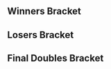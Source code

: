 {{DISPLAYTITLE:Smash Rivalries: Doubles Bracket}}{{SetGame|melee}}{{Smash Rivalries Tabs |This=3}}
==Winners Bracket==
{{8DEDoublesWBracketA
|column-width=160
<!-- ROUND 1 -->
|r1m1t1p1=SFAT |r1m1t1p1flag=us
|r1m1t1p2=PewPewU |r1m1t1p2flag=us |r1m1t1score=3
|r1m1t2p1=Wizzrobe |r1m1t2p1flag=us
|r1m1t2p2=ChuDat |r1m1t2p2flag=us |r1m1t2score=2
|r1m1win=1
|r1m1t1p1char1=fox |r1m1t1p1stock1=1 |r1m1t1p2char1=marth |r1m1t1p2stock1=2
|r1m1t2p1char1=cf |r1m1t2p1stock1=0 |r1m1t2p2char1=ic |r1m1t2p2stock1=0 |r1m1win1=1 |r1m1stage1=Pokémon Stadium
|r1m1t1p1char2=fox |r1m1t1p1stock2=0 |r1m1t1p2char2=marth |r1m1t1p2stock2=0
|r1m1t2p1char2=cf |r1m1t2p1stock2=1 |r1m1t2p2char2=ic |r1m1t2p2stock2=1 |r1m1win2=2 |r1m1stage2=Dream Land
|r1m1t1p1char3=fox |r1m1t1p1stock3=1 |r1m1t1p2char3=marth |r1m1t1p2stock3=1
|r1m1t2p1char3=cf |r1m1t2p1stock3=0 |r1m1t2p2char3=ic |r1m1t2p2stock3=0 |r1m1win3=1 |r1m1stage3=Yoshi's Story
|r1m1t1p1char4=fox |r1m1t1p1stock4=0 |r1m1t1p2char4=marth |r1m1t1p2stock4=0
|r1m1t2p1char4=cf |r1m1t2p1stock4=1 |r1m1t2p2char4=ic |r1m1t2p2stock4=1 |r1m1win4=2 |r1m1stage4=Battlefield
|r1m1t1p1char5=fox |r1m1t1p1stock5=1 |r1m1t1p2char5=marth |r1m1t1p2stock5=2
|r1m1t2p1char5=cf |r1m1t2p1stock5=0 |r1m1t2p2char5=ic |r1m1t2p2stock5=0 |r1m1win5=1 |r1m1stage5=Final Destination
|r1m1date=April 8, 2017
|r1m1details={{BracketMatchDetails|reddit=|comment=|vod=}}

|r1m2t1p1=Shroomed |r1m2t1p1flag=us
|r1m2t1p2=S2J |r1m2t1p2flag=us |r1m2t1score=3
|r1m2t2p1=Westballz |r1m2t2p1flag=us
|r1m2t2p2=Axe |r1m2t2p2flag=us |r1m2t2score=1
|r1m2win=1
|r1m2t1p1char1=sheik |r1m2t1p1stock1=0 |r1m2t1p2char1=cf |r1m2t1p2stock1=0
|r1m2t2p1char1=falco |r1m2t2p1stock1=1 |r1m2t2p2char1=pikachu |r1m2t2p2stock1=1 |r1m2win1=2 |r1m2stage1=Dream Land
|r1m2t1p1char2=sheik |r1m2t1p1stock2=1 |r1m2t1p2char2=cf |r1m2t1p2stock2=1
|r1m2t2p1char2=falco |r1m2t2p1stock2=0 |r1m2t2p2char2=pikachu |r1m2t2p2stock2=0 |r1m2win2=1 |r1m2stage2=Battlefield
|r1m2t1p1char3=sheik |r1m2t1p1stock3=1 |r1m2t1p2char3=cf |r1m2t1p2stock3=1
|r1m2t2p1char3=falco |r1m2t2p1stock3=0 |r1m2t2p2char3=pikachu |r1m2t2p2stock3=0 |r1m2win3=1 |r1m2stage3=Final Destination
|r1m2t1p1char4=sheik |r1m2t1p1stock4=1 |r1m2t1p2char4=cf |r1m2t1p2stock4=1
|r1m2t2p1char4=falco |r1m2t2p1stock4=0 |r1m2t2p2char4=pikachu |r1m2t2p2stock4=0 |r1m2win4=1 |r1m2stage4=Final Destination
|r1m2date=April 8, 2017
|r1m2details={{BracketMatchDetails|reddit=|comment=|vod=}}

|r1m3t1p1=Hungrybox |r1m3t1p1flag=us
|r1m3t1p2=Mew2King |r1m3t1p2flag=us |r1m3t1score=3
|r1m3t2p1=Duck |r1m3t2p1flag=us
|r1m3t2p2=Druggedfox |r1m3t2p2flag=us |r1m3t2score=0
|r1m3win=1
|r1m3t1p1char1=jigglypuff |r1m3t1p1stock1=2 |r1m3t1p2char1=sheik |r1m3t1p2stock1=2
|r1m3t2p1char1=samus |r1m3t2p1stock1=0 |r1m3t2p2char1=fox |r1m3t2p2stock1=0 |r1m3win1=1 |r1m3stage1=Final Destination
|r1m3t1p1char2=jigglypuff |r1m3t1p1stock2=2 |r1m3t1p2char2=sheik |r1m3t1p2stock2=1
|r1m3t2p1char2=samus |r1m3t2p1stock2=0 |r1m3t2p2char2=fox |r1m3t2p2stock2=0 |r1m3win2=1 |r1m3stage2=Pokémon Stadium
|r1m3t1p1char3=jigglypuff |r1m3t1p1stock3=1 |r1m3t1p2char3=sheik |r1m3t1p2stock3=1
|r1m3t2p1char3=samus |r1m3t2p1stock3=0 |r1m3t2p2char3=fox |r1m3t2p2stock3=0 |r1m3win3=1 |r1m3stage3=Pokémon Stadium
|r1m3date=April 8, 2017
|r1m3details={{BracketMatchDetails|reddit=|comment=|vod=}}

|r1m4t1p1=Lucky |r1m4t1p1flag=us
|r1m4t1p2=Mango |r1m4t1p2flag=us |r1m4t1score=3
|r1m4t2p1=Swedish Delight |r1m4t2p1flag=us
|r1m4t2p2=The Moon |r1m4t2p2flag=us |r1m4t2score=2
|r1m4win=1
|r1m4t1p1char1=fox |r1m4t1p1stock1=1 |r1m4t1p2char1=falco |r1m4t1p2stock1=0
|r1m4t2p1char1=sheik |r1m4t2p1stock1=0 |r1m4t2p2char1=marth |r1m4t2p2stock1=0 |r1m4win1=1 |r1m4stage1=Pokémon Stadium
|r1m4t1p1char2=fox |r1m4t1p1stock2=0 |r1m4t1p2char2=falco |r1m4t1p2stock2=0
|r1m4t2p1char2=sheik |r1m4t2p1stock2=1 |r1m4t2p2char2=marth |r1m4t2p2stock2=1 |r1m4win2=2 |r1m4stage2=Battlefield
|r1m4t1p1char3=fox |r1m4t1p1stock3=2 |r1m4t1p2char3=falco |r1m4t1p2stock3=1
|r1m4t2p1char3=sheik |r1m4t2p1stock3=0 |r1m4t2p2char3=marth |r1m4t2p2stock3=0 |r1m4win3=1 |r1m4stage3=Final Destination
|r1m4t1p1char4=fox |r1m4t1p1stock4=0 |r1m4t1p2char4=falco |r1m4t1p2stock4=0
|r1m4t2p1char4=sheik |r1m4t2p1stock4=2 |r1m4t2p2char4=marth |r1m4t2p2stock4=1 |r1m4win4=2 |r1m4stage4=Dream Land
|r1m4t1p1char5=fox |r1m4t1p1stock5=1 |r1m4t1p2char5=falco |r1m4t1p2stock5=1
|r1m4t2p1char5=sheik |r1m4t2p1stock5=0 |r1m4t2p2char5=marth |r1m4t2p2stock5=0 |r1m4win5=1 |r1m4stage5=Yoshi's Story
|r1m4date=April 8, 2017
|r1m4details={{BracketMatchDetails|reddit=|comment=|vod=}}

<!-- ROUND 2 -->
|r2m1t1p1=SFAT |r2m1t1p1flag=us
|r2m1t1p2=PewPewU |r2m1t1p2flag=us |r2m1t1score=3
|r2m1t2p1=Shroomed |r2m1t2p1flag=us
|r2m1t2p2=S2J |r2m1t2p2flag=us |r2m1t2score=1
|r2m1win=1
|r2m1t1p1char1=fox |r2m1t1p1stock1=1 |r2m1t1p2char1=marth |r2m1t1p2stock1=2
|r2m1t2p1char1=sheik |r2m1t2p1stock1=0 |r2m1t2p2char1=cf |r2m1t2p2stock1=0 |r2m1win1=1 |r2m1stage1=Battlefield
|r2m1t1p1char2=fox |r2m1t1p1stock2=2 |r2m1t1p2char2=marth |r2m1t1p2stock2=2
|r2m1t2p1char2=sheik |r2m1t2p1stock2=0 |r2m1t2p2char2=cf |r2m1t2p2stock2=0 |r2m1win2=1 |r2m1stage2=Battlefield
|r2m1t1p1char3=fox |r2m1t1p1stock3=0 |r2m1t1p2char3=marth |r2m1t1p2stock3=0
|r2m1t2p1char3=sheik |r2m1t2p1stock3=2 |r2m1t2p2char3=cf |r2m1t2p2stock3=1 |r2m1win3=2 |r2m1stage3=Dream Land
|r2m1t1p1char4=fox |r2m1t1p1stock4=0 |r2m1t1p2char4=marth |r2m1t1p2stock4=1
|r2m1t2p1char4=sheik |r2m1t2p1stock4=0 |r2m1t2p2char4=cf |r2m1t2p2stock4=0 |r2m1win4=1 |r2m1stage4=Final Destination
|r2m1date=April 8, 2017
|r2m1details={{BracketMatchDetails|reddit=|comment=|vod=}}

|r2m2t1p1=Hungrybox |r2m2t1p1flag=us
|r2m2t1p2=Mew2King |r2m2t1p2flag=us |r2m2t1score=3
|r2m2t2p1=Lucky |r2m2t2p1flag=us
|r2m2t2p2=Mango |r2m2t2p2flag=us |r2m2t2score=2
|r2m2win=1
|r2m2t1p1char1=jigglypuff |r2m2t1p1stock1=2 |r2m2t1p2char1=sheik |r2m2t1p2stock1=2
|r2m2t2p1char1=fox |r2m2t2p1stock1=0 |r2m2t2p2char1=fox |r2m2t2p2stock1=0 |r2m2win1=1 |r2m2stage1=Final Destination
|r2m2t1p1char2=jigglypuff |r2m2t1p1stock2=0 |r2m2t1p2char2=marth |r2m2t1p2stock2=0
|r2m2t2p1char2=fox |r2m2t2p1stock2=1 |r2m2t2p2char2=fox |r2m2t2p2stock2=2 |r2m2win2=2 |r2m2stage2=Pokémon Stadium
|r2m2t1p1char3=jigglypuff |r2m2t1p1stock3=1 |r2m2t1p2char3=sheik |r2m2t1p2stock3=1
|r2m2t2p1char3=fox |r2m2t2p1stock3=0 |r2m2t2p2char3=fox |r2m2t2p2stock3=0 |r2m2win3=1 |r2m2stage3=Dream Land
|r2m2t1p1char4=jigglypuff |r2m2t1p1stock4=0 |r2m2t1p2char4=sheik |r2m2t1p2stock4=0
|r2m2t2p1char4=fox |r2m2t2p1stock4=2 |r2m2t2p2char4=fox |r2m2t2p2stock4=2 |r2m2win4=2 |r2m2stage4=Final Destination
|r2m2t1p1char5=jigglypuff |r2m2t1p1stock5=1 |r2m2t1p2char5=sheik |r2m2t1p2stock5=1
|r2m2t2p1char5=fox |r2m2t2p1stock5=0 |r2m2t2p2char5=fox |r2m2t2p2stock5=0 |r2m2win5=1 |r2m2stage5=Battlefield
|r2m2date=April 8, 2017
|r2m2details={{BracketMatchDetails|reddit=|comment=|vod=}}
}}

==Losers Bracket==
{{8DEDoublesLBracketSmwA
|tourneylink=Smash Rivalries
|tourneyname=Smash Rivalries
|l1placement=7-8
|l2placement=5-6
|column-width=160
<!-- ROUND 1 -->
|l1m1t1p1=Wizzrobe |l1m1t1p1flag=us
|l1m1t1p2=ChuDat |l1m1t1p2flag=us |l1m1t1score=1
|l1m1t2p1=Westballz |l1m1t2p1flag=us
|l1m1t2p2=Axe |l1m1t2p2flag=us |l1m1t2score=3
|l1m1win=2
|l1m1t1p1char1=cf |l1m1t1p1stock1=0 |l1m1t1p2char1=ic |l1m1t1p2stock1=0
|l1m1t2p1char1=falco |l1m1t2p1stock1=1 |l1m1t2p2char1=pikachu |l1m1t2p2stock1=3 |l1m1win1=2 |l1m1stage1=Battlefield
|l1m1t1p1char2=cf |l1m1t1p1stock2=0 |l1m1t1p2char2=ic |l1m1t1p2stock2=0
|l1m1t2p1char2=falco |l1m1t2p1stock2=1 |l1m1t2p2char2=pikachu |l1m1t2p2stock2=1 |l1m1win2=2 |l1m1stage2=Pokémon Stadium
|l1m1t1p1char3=cf |l1m1t1p1stock3=1 |l1m1t1p2char3=ic |l1m1t1p2stock3=1
|l1m1t2p1char3=falco |l1m1t2p1stock3=0 |l1m1t2p2char3=pikachu |l1m1t2p2stock3=0 |l1m1win3=1 |l1m1stage3=Dream Land
|l1m1t1p1char4=cf |l1m1t1p1stock4=0 |l1m1t1p2char4=ic |l1m1t1p2stock4=0
|l1m1t2p1char4=falco |l1m1t2p1stock4=1 |l1m1t2p2char4=pikachu |l1m1t2p2stock4=1 |l1m1win4=2 |l1m1stage4=Yoshi's Story
|l1m1date=April 8, 2017
|l1m1details={{BracketMatchDetails|reddit=|comment=|vod=}}

|l1m2t1p1=Duck |l1m2t1p1flag=us
|l1m2t1p2=Druggedfox |l1m2t1p2flag=us |l1m2t1score=0
|l1m2t2p1=Swedish Delight |l1m2t2p1flag=us
|l1m2t2p2=The Moon |l1m2t2p2flag=us |l1m2t2score=3
|l1m2win=2
|l1m2t1p1char1=samus |l1m2t1p1stock1=0 |l1m2t1p2char1=fox |l1m2t1p2stock1=0
|l1m2t2p1char1=sheik |l1m2t2p1stock1=2 |l1m2t2p2char1=marth |l1m2t2p2stock1=1 |l1m2win1=2 |l1m2stage1=Final Destination
|l1m2t1p1char2=samus |l1m2t1p1stock2=0 |l1m2t1p2char2=fox |l1m2t1p2stock2=0
|l1m2t2p1char2=sheik |l1m2t2p1stock2=1 |l1m2t2p2char2=marth |l1m2t2p2stock2=1 |l1m2win2=2 |l1m2stage2=Dream Land
|l1m2t1p1char3=samus |l1m2t1p1stock3=0 |l1m2t1p2char3=fox |l1m2t1p2stock3=0
|l1m2t2p1char3=sheik |l1m2t2p1stock3=1 |l1m2t2p2char3=marth |l1m2t2p2stock3=1 |l1m2win3=2 |l1m2stage3=Dream Land
|l1m2date=April 8, 2017

<!-- ROUND 2 -->
|l2m1t1p1=Lucky |l2m1t1p1flag=us
|l2m1t1p2=Mango |l2m1t1p2flag=us |l2m1t1score=3
|l2m1t2p1=Westballz |l2m1t2p1flag=us
|l2m1t2p2=Axe |l2m1t2p2flag=us |l2m1t2score=0
|l2m1win=1
|l2m1t1p1char1=fox |l2m1t1p1stock1=0 |l2m1t1p2char1=falco |l2m1t1p2stock1=1
|l2m1t2p1char1=falco |l2m1t2p1stock1=0 |l2m1t2p2char1=pikachu |l2m1t2p2stock1=0 |l2m1win1=1 |l2m1stage1=Final Destination
|l2m1t1p1char2=fox |l2m1t1p1stock2=1 |l2m1t1p2char2=falco |l2m1t1p2stock2=1
|l2m1t2p1char2=falco |l2m1t2p1stock2=0 |l2m1t2p2char2=pikachu |l2m1t2p2stock2=0 |l2m1win2=1 |l2m1stage2=Dream Land
|l2m1t1p1char3=fox |l2m1t1p1stock3=1 |l2m1t1p2char3=falco |l2m1t1p2stock3=1
|l2m1t2p1char3=falco |l2m1t2p1stock3=0 |l2m1t2p2char3=pikachu |l2m1t2p2stock3=0 |l2m1win3=1 |l2m1stage3=Dream Land
|l2m1date=April 8, 2017
|l2m1details={{BracketMatchDetails|reddit=|comment=|vod=}}

|l2m2t1p1=Shroomed |l2m2t1p1flag=us
|l2m2t1p2=S2J |l2m2t1p2flag=us |l2m2t1score=3
|l2m2t2p1=Swedish Delight |l2m2t2p1flag=us
|l2m2t2p2=The Moon |l2m2t2p2flag=us |l2m2t2score=0
|l2m2win=1
|l2m2t1p1char1=sheik |l2m2t1p1stock1=2 |l2m2t1p2char1=cf |l2m2t1p2stock1=1
|l2m2t2p1char1=sheik |l2m2t2p1stock1=0 |l2m2t2p2char1=marth |l2m2t2p2stock1=0 |l2m2win1=1 |l2m2stage1=Pokémon Stadium
|l2m2t1p1char2=sheik |l2m2t1p1stock2=1 |l2m2t1p2char2=cf |l2m2t1p2stock2=1
|l2m2t2p1char2=sheik |l2m2t2p1stock2=0 |l2m2t2p2char2=marth |l2m2t2p2stock2=0 |l2m2win2=1 |l2m2stage2=Battlefield
|l2m2t1p1char3=sheik |l2m2t1p1stock3=1 |l2m2t1p2char3=cf |l2m2t1p2stock3=1
|l2m2t2p1char3=sheik |l2m2t2p1stock3=0 |l2m2t2p2char3=marth |l2m2t2p2stock3=0 |l2m2win3=1 |l2m2stage3=Dream Land
|l2m2date=April 8, 2017
|l2m2details={{BracketMatchDetails|reddit=|comment=|vod=}}
}}
<onlyinclude>
==Final Doubles Bracket==
{{DEFinalDoublesSmwBracket
|tourneylink=Smash Rivalries
|tourneyname=Smash Rivalries
|l1placement=4
|r2placement=3
|r3loserplacement=2
|r3winnerplacement=1
|column-width=160
<!-- FROM WINNERS -->
|r1m1t1p1=SFAT |r1m1t1p1flag=us
|r1m1t1p2=PewPewU |r1m1t1p2flag=us |r1m1t1score=2
|r1m1t2p1=Hungrybox |r1m1t2p1flag=us
|r1m1t2p2=Mew2King |r1m1t2p2flag=us |r1m1t2score=3
|r1m1win=2
|r1m1t1p1char1=fox |r1m1t1p1stock1=0 |r1m1t1p2char1=marth |r1m1t1p2stock1=0
|r1m1t2p1char1=puff |r1m1t2p1stock1=1 |r1m1t2p2char1=fox |r1m1t2p2stock1=1 |r1m1win1=2 |r1m1stage1=Final Destination
|r1m1t1p1char2=fox |r1m1t1p1stock2=0 |r1m1t1p2char2=marth |r1m1t1p2stock2=1
|r1m1t2p1char2=puff |r1m1t2p1stock2=0 |r1m1t2p2char2=fox |r1m1t2p2stock2=0 |r1m1win2=1 |r1m1stage2=Pokémon Stadium
|r1m1t1p1char3=fox |r1m1t1p1stock3=1 |r1m1t1p2char3=marth |r1m1t1p2stock3=1
|r1m1t2p1char3=puff |r1m1t2p1stock3=0 |r1m1t2p2char3=fox |r1m1t2p2stock3=0 |r1m1win3=1 |r1m1stage3=Dream Land
|r1m1t1p1char4=fox |r1m1t1p1stock4=0 |r1m1t1p2char4=marth |r1m1t1p2stock4=0
|r1m1t2p1char4=puff |r1m1t2p1stock4=1 |r1m1t2p2char4=sheik |r1m1t2p2stock4=2 |r1m1win4=2 |r1m1stage4=Dream Land
|r1m1t1p1char5=fox |r1m1t1p1stock5=0 |r1m1t1p2char5=marth |r1m1t1p2stock5=0
|r1m1t2p1char5=puff |r1m1t2p1stock5=1 |r1m1t2p2char5=sheik |r1m1t2p2stock5=1 |r1m1win5=2 |r1m1stage5=Yoshi's Story
|r1m1date=April 9, 2017
|r1m1details={{BracketMatchDetails|reddit=|comment=|vod=}}

<!-- FROM LOSERS -->
|l1m1t1p1=Lucky |l1m1t1p1flag=us
|l1m1t1p2=Mango |l1m1t1p2flag=us |l1m1t1score=3
|l1m1t2p1=Shroomed |l1m1t2p1flag=us
|l1m1t2p2=S2J |l1m1t2p2flag=us |l1m1t2score=1
|l1m1win=1
|l1m1t1p1char1=fox |l1m1t1p1stock1=1 |l1m1t1p2char1=falco |l1m1t1p2stock1=2
|l1m1t2p1char1=sheik |l1m1t2p1stock1=0 |l1m1t2p2char1=cf |l1m1t2p2stock1=0 |l1m1win1=1 |l1m1stage1=Dream Land
|l1m1t1p1char2=fox |l1m1t1p1stock2=0 |l1m1t1p2char2=falco |l1m1t1p2stock2=0
|l1m1t2p1char2=marth |l1m1t2p1stock2=1 |l1m1t2p2char2=cf |l1m1t2p2stock2=2 |l1m1win2=2 |l1m1stage2=Battlefield
|l1m1t1p1char3=fox |l1m1t1p1stock3=2 |l1m1t1p2char3=falco |l1m1t1p2stock3=2
|l1m1t2p1char3=marth |l1m1t2p1stock3=0 |l1m1t2p2char3=cf |l1m1t2p2stock3=0 |l1m1win3=1 |l1m1stage3=Final Destination
|l1m1t1p1char4=fox |l1m1t1p1stock4=1 |l1m1t1p2char4=falco |l1m1t1p2stock4=1
|l1m1t2p1char4=marth |l1m1t2p1stock4=0 |l1m1t2p2char4=cf |l1m1t2p2stock4=0 |l1m1win4=1 |l1m1stage4=Pokémon Stadium
|l1m1date=April 9, 2017

<!-- LOSERS FINALS -->
|r2m1t1p1=SFAT |r2m1t1p1flag=us
|r2m1t1p2=PewPewU |r2m1t1p2flag=us |r2m1t1score=1
|r2m1t2p1=Lucky |r2m1t2p1flag=us
|r2m1t2p2=Mango |r2m1t2p2flag=us |r2m1t2score=3
|r2m1win=2
|r2m1t1p1char1=fox |r2m1t1p1stock1=0 |r2m1t1p2char1=marth |r2m1t1p2stock1=0
|r2m1t2p1char1=fox |r2m1t2p1stock1=0 |r2m1t2p2char1=falco |r2m1t2p2stock1=1 |r2m1win1=2 |r2m1stage1=Dream Land
|r2m1t1p1char2=fox |r2m1t1p1stock2=0 |r2m1t1p2char2=fox |r2m1t1p2stock2=1
|r2m1t2p1char2=fox |r2m1t2p1stock2=0 |r2m1t2p2char2=falco |r2m1t2p2stock2=0 |r2m1win2=1 |r2m1stage2=Battlefield
|r2m1t1p1char3=fox |r2m1t1p1stock3=0 |r2m1t1p2char3=fox |r2m1t1p2stock3=0
|r2m1t2p1char3=fox |r2m1t2p1stock3=1 |r2m1t2p2char3=falco |r2m1t2p2stock3=1 |r2m1win3=2 |r2m1stage3=Pokémon Stadium
|r2m1t1p1char4=fox |r2m1t1p1stock4=0 |r2m1t1p2char4=fox |r2m1t1p2stock4=0
|r2m1t2p1char4=fox |r2m1t2p1stock4=2 |r2m1t2p2char4=falco |r2m1t2p2stock4=1 |r2m1win4=2 |r2m1stage4=Yoshi's Story
|r2m1date=April 9, 2017
|r2m1details={{BracketMatchDetails|reddit=|comment=|vod=}}

<!-- GRAND FINALS -->
|r3m1t1p1=Hungrybox |r3m1t1p1flag=us
|r3m1t1p2=Mew2King |r3m1t1p2flag=us |r3m1t1score=1 |r3m2t1score=1
|r3m1t2p1=Lucky |r3m1t2p1flag=us
|r3m1t2p2=Mango |r3m1t2p2flag=us |r3m1t2score=3 |r3m2t2score=3
|r3m1win=2
|r3m1t1p1char1=puff |r3m1t1p1stock1=1 |r3m1t1p2char1=sheik |r3m1t1p2stock1=2
|r3m1t2p1char1=fox |r3m1t2p1stock1=0 |r3m1t2p2char1=falco |r3m1t2p2stock1=0 |r3m1win1=1 |r3m1stage1=Final Destination
|r3m1t1p1char2=puff |r3m1t1p1stock2=0 |r3m1t1p2char2=fox |r3m1t1p2stock2=0
|r3m1t2p1char2=fox |r3m1t2p1stock2=2 |r3m1t2p2char2=fox |r3m1t2p2stock2=2 |r3m1win2=2 |r3m1stage2=Pokémon Stadium
|r3m1t1p1char3=puff |r3m1t1p1stock3=0 |r3m1t1p2char3=sheik |r3m1t1p2stock3=0
|r3m1t2p1char3=fox |r3m1t2p1stock3=1 |r3m1t2p2char3=fox |r3m1t2p2stock3=1 |r3m1win3=2 |r3m1stage3=Dream Land
|r3m1t1p1char4=puff |r3m1t1p1stock4=0 |r3m1t1p2char4=sheik |r3m1t1p2stock4=0
|r3m1t2p1char4=fox |r3m1t2p1stock4=2 |r3m1t2p2char4=fox |r3m1t2p2stock4=1 |r3m1win4=2 |r3m1stage4=Dream Land

|r3m2t1p1char1=puff |r3m2t1p1stock1=1 |r3m2t1p2char1=sheik |r3m2t1p2stock1=0
|r3m2t2p1char1=fox |r3m2t2p1stock1=0 |r3m2t2p2char1=fox |r3m2t2p2stock1=0 |r3m2win1=1 |r3m2stage1=Final Destination
|r3m2t1p1char2=puff |r3m2t1p1stock2=0 |r3m2t1p2char2=sheik |r3m2t1p2stock2=0
|r3m2t2p1char2=fox |r3m2t2p1stock2=2 |r3m2t2p2char2=fox |r3m2t2p2stock2=1 |r3m2win2=2 |r3m2stage2=Pokémon Stadium
|r3m2t1p1char3=puff |r3m2t1p1stock3=0 |r3m2t1p2char3=sheik |r3m2t1p2stock3=0
|r3m2t2p1char3=fox |r3m2t2p1stock3=3 |r3m2t2p2char3=fox |r3m2t2p2stock3=2 |r3m2win3=2 |r3m2stage3=Battlefield
|r3m2t1p1char4=puff |r3m2t1p1stock4=0 |r3m2t1p2char4=sheik |r3m2t1p2stock4=0
|r3m2t2p1char4=fox |r3m2t2p1stock4=1 |r3m2t2p2char4=fox |r3m2t2p2stock4=1 |r3m2win4=2 |r3m2stage4=Dream Land
|r3m1date=April 9, 2017
|r3m1details={{BracketMatchDetails|reddit=|comment=|vod=}}
}}
</onlyinclude>
